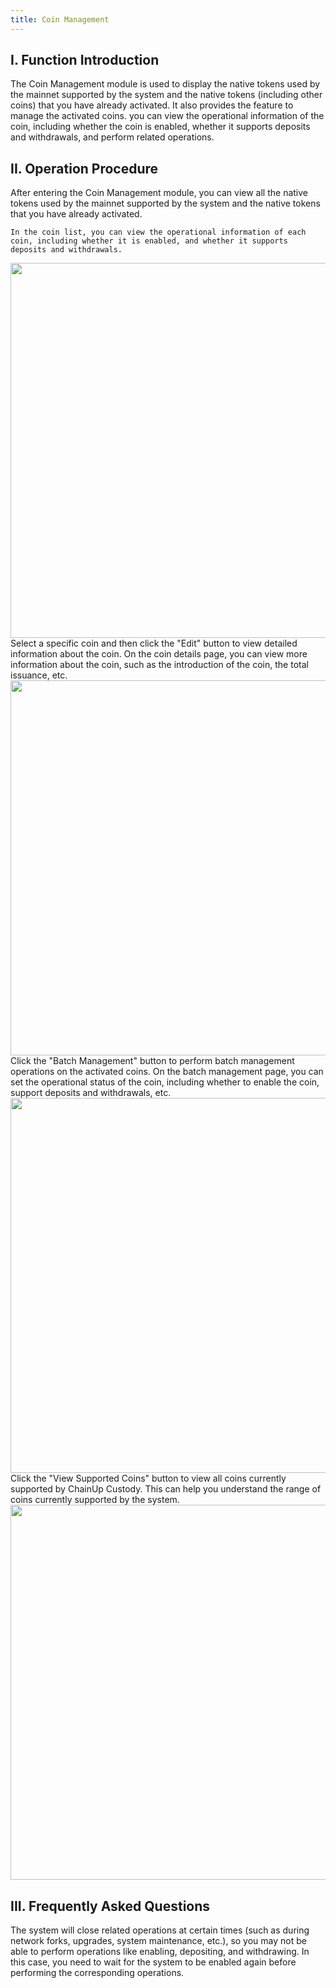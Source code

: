```yaml
---
title: Coin Management
---
```


## I. Function Introduction

The Coin Management module is used to display the native tokens used by the mainnet supported by the system and the native tokens (including other coins) that you have already activated. It also provides the feature to manage the activated coins. you can view the operational information of the coin, including whether the coin is enabled, whether it supports deposits and withdrawals, and perform related operations.

## II. Operation Procedure

<Steps>

<Step title="View Coin Operation Information">
    After entering the Coin Management module, you can view all the native tokens used by the mainnet supported by the system and the native tokens that you have already activated. 
    
    In the coin list, you can view the operational information of each coin, including whether it is enabled, and whether it supports deposits and withdrawals.
<div className="w-full flex items-center justify-center"> 
<img src="/images/custody-guide/coin1en.png" width="600"/>
</div>
</Step>

<Step title="Edit Coin Details">
 Select a specific coin and then click the "Edit" button to view detailed information about the coin. On the coin details page, you can view more information about the coin, such as the introduction of the coin, the total issuance, etc.
<div className="w-full flex items-center justify-center"> 
<img src="/images/custody-guide/coin2en.png" width="600"/>
</div>
</Step>

<Step title="Batch Management of Coins">
Click the "Batch Management" button to perform batch management operations on the activated coins. On the batch management page, you can set the operational status of the coin, including whether to enable the coin, support deposits and withdrawals, etc.
<div className="w-full flex items-center justify-center"> 
<img src="/images/custody-guide/coin3en.png" width="600"/>
</div>
</Step>

<Step title="View Supported Coins">
Click the "View Supported Coins" button to view all coins currently supported by ChainUp Custody. This can help you understand the range of coins currently supported by the system.
<div className="w-full flex items-center justify-center"> 
<img src="/images/custody-guide/coin4en.png" width="600"/>
</div>
</Step>

</Steps>

## III. Frequently Asked Questions

<Accordion title="Why can't I enable, deposit, or withdraw operations in coin operational information?">
The system will close related operations at certain times (such as during network forks, upgrades, system maintenance, etc.), so you may not be able to perform operations like enabling, depositing, and withdrawing. In this case, you need to wait for the system to be enabled again before performing the corresponding operations.
</Accordion>
